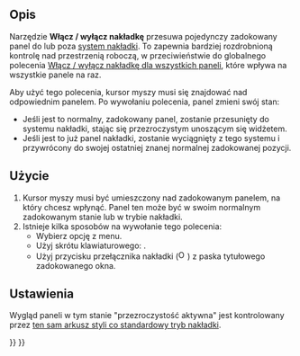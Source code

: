 <languages/>

{{Docnav/pl
|[[Std_DockOverlayTransparentAll/pl|Włącz / wyłącz transparentność paneli]]
|[[Std_DockOverlayToggleTransparent/pl|Włącz / wyłącz tryb transparentności]]
|[[Std_View_Menu/pl|Menu widok]]
|IconL=
|IconR=
|IconC=Freecad.svg
}}

{{GuiCommand/pl
|Name=Std DockOverlayToggle
|Name/pl=Std: Włącz / wyłącz nakładkę
|MenuLocation=Widok → Zadokowany panel nakładki → Włącz / wyłącz nakładkę
|Workbenches=Wszystkie
|Shortcut={{KEY|F3}}
|Version=1.0
|SeeAlso=[[Std_DockOverlayAll/pl|Włącz / wyłącz nakładkę dla wszystkich paneli]], [[Std_DockOverlayToggleTransparent/pl|Włącz / wyłącz tryb transparentności]]
}}

<span id="Description"></span>
==Opis==

Narzędzie '''Włącz / wyłącz nakładkę''' przesuwa pojedynczy zadokowany panel do lub poza [[Std_DockOverlayAll/pl|system nakładki]]. To zapewnia bardziej rozdrobnioną kontrolę nad przestrzenią roboczą, w przeciwieństwie do globalnego polecenia [[Std_DockOverlayAll/pl|Włącz / wyłącz nakładkę dla wszystkich paneli]], które wpływa na wszystkie panele na raz.

Aby użyć tego polecenia, kursor myszy musi się znajdować nad odpowiednim panelem. Po wywołaniu polecenia, panel zmieni swój stan:
* Jeśli jest to normalny, zadokowany panel, zostanie przesunięty do systemu nakładki, stając się przezroczystym unoszącym się widżetem.
* Jeśli jest to już panel nakładki, zostanie wyciągnięty z tego systemu i przywrócony do swojej ostatniej znanej normalnej zadokowanej pozycji.

<span id="Usage"></span>
==Użycie==

# Kursor myszy musi być umieszczony nad zadokowanym panelem, na który chcesz wpłynąć. Panel ten może być w swoim normalnym zadokowanym stanie lub w trybie nakładki.
# Istnieje kilka sposobów na wywołanie tego polecenia:
#* Wybierz opcję {{MenuCommand|Widok → Zadokowany panel nakładki → Włącz / wyłącz nakładkę}} z menu.
#* Użyj skrótu klawiaturowego: {{KEY|F3}}.
#* Użyj przycisku przełącznika nakładki ([[File:Overlay.svg|16px]]) z paska tytułowego zadokowanego okna.

<span id="Preferences"></span>
==Ustawienia==

Wygląd paneli w tym stanie "przezroczystość aktywna" jest kontrolowany przez [[Std_DockOverlayAll/pl#Ustawienia|ten sam arkusz styli co standardowy tryb nakładki]].


{{Docnav/pl
|[[Std_DockOverlayTransparentAll/pl|Włącz / wyłącz transparentność paneli]]
|[[Std_DockOverlayToggleTransparent/pl|Włącz / wyłącz tryb transparentności]]
|[[Std_View_Menu/pl|Menu widok]]
|IconL=
|IconR=
|IconC=Freecad.svg
}}

{{Std_Base_navi{{#translation:}}}}
{{Userdocnavi{{#translation:}}}}